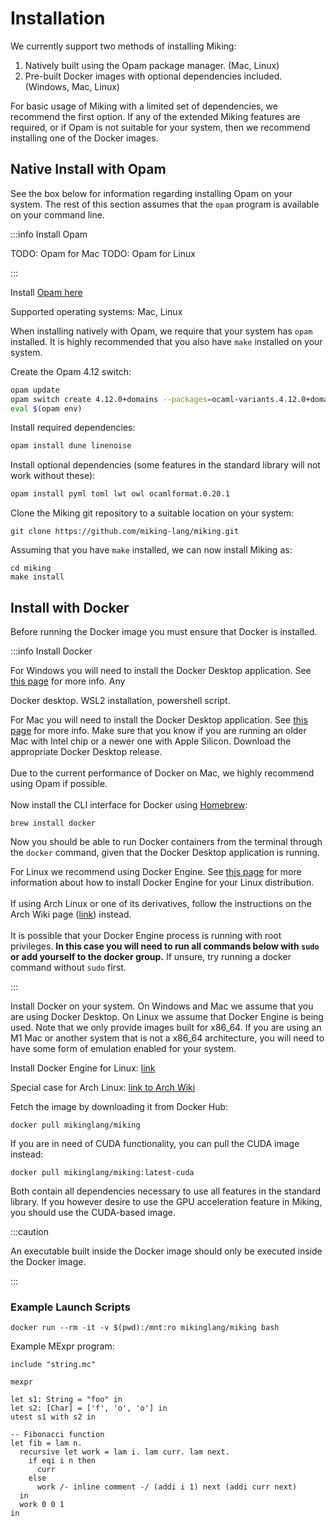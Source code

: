 
# Installation

We currently support two methods of installing Miking:

 1. Natively built using the Opam package manager. (Mac, Linux)
 2. Pre-built Docker images with optional dependencies included. (Windows, Mac, Linux)

For basic usage of Miking with a limited set of dependencies, we recommend the
first option. If any of the extended Miking features are required, or if Opam
is not suitable for your system, then we recommend installing one of the Docker
images.

## Native Install with Opam

See the box below for information regarding installing Opam on your system. The rest of this section assumes that the `opam` program is available on your command line.

:::info Install Opam

<Tabs>
<TabItem value="mac" label="Mac">
TODO: Opam for Mac

</TabItem>
<TabItem value="linux" label="Linux">
TODO: Opam for Linux
</TabItem>
</Tabs>

:::

Install [Opam here](https://opam.ocaml.org/doc/Install.html)

Supported operating systems: Mac, Linux

When installing natively with Opam, we require that your system has `opam`
installed. It is highly recommended that you also have `make` installed on your
system.

Create the Opam 4.12 switch:

```sh
opam update
opam switch create 4.12.0+domains --packages=ocaml-variants.4.12.0+domains --repositories=multicore=git+https://github.com/ocaml-multicore/multicore-opam.git,default
eval $(opam env)
```

Install required dependencies:

```sh
opam install dune linenoise
```

Install optional dependencies (some features in the standard library will not
work without these):

```sh
opam install pyml toml lwt owl ocamlformat.0.20.1
```

Clone the Miking git repository to a suitable location on your system:

```
git clone https://github.com/miking-lang/miking.git
```

Assuming that you have `make` installed, we can now install Miking as:

```
cd miking
make install
```

## Install with Docker

Before running the Docker image you must ensure that Docker is installed.

:::info Install Docker

<Tabs>
<TabItem value="windows" label="Windows" default>
For Windows you will need to install the Docker Desktop application. See <a href="https://docs.docker.com/desktop/install/windows-install">this page</a> for more info. Any 

Docker desktop. WSL2 installation, powershell script.
</TabItem>

<TabItem value="mac" label="Mac">
For Mac you will need to install the Docker Desktop application. See <a href="https://docs.docker.com/desktop/install/mac-install">this page</a> for more info. Make sure that you know if you are running an older Mac with Intel chip or a newer one with Apple Silicon. Download the appropriate Docker Desktop release.
<br /><br />
Due to the current performance of Docker on Mac, we highly recommend using Opam if possible.
<br /><br />
Now install the CLI interface for Docker using <a href="https://docs.brew.sh/Installation">Homebrew</a>:

    brew install docker

Now you should be able to run Docker containers from the terminal through the <code>docker</code> command, given that the Docker Desktop application is running.
</TabItem>

<TabItem value="linux" label="Linux">
For Linux we recommend using Docker Engine. See <a href="https://docs.docker.com/engine/install">this page</a> for more information about how to install Docker Engine for your Linux distribution.
<br /><br />
If using Arch Linux or one of its derivatives, follow the instructions on the Arch Wiki page (<a href="https://wiki.archlinux.org/title/Docker">link</a>) instead.
<br /><br />
It is possible that your Docker Engine process is running with root privileges. <b>In this case you will need to run all commands below with <code>sudo</code> or add yourself to the docker group.</b> If unsure, try running a docker command without <code>sudo</code> first.
</TabItem>
</Tabs>

:::

Install Docker on your system. On Windows and Mac we assume that you are using
Docker Desktop. On Linux we assume that Docker Engine is being used. Note that
we only provide images built for x86_64. If you are using an M1 Mac or another
system that is not a x86_64 architecture, you will need to have some form of
emulation enabled for your system.

Install Docker Engine for Linux: [link](https://docs.docker.com/engine/install/)

Special case for Arch Linux: [link to Arch Wiki](https://wiki.archlinux.org/title/Docker)

Fetch the image by downloading it from Docker Hub:

```
docker pull mikinglang/miking
```

If you are in need of CUDA functionality, you can pull the CUDA image instead:

```
docker pull mikinglang/miking:latest-cuda
```

Both contain all dependencies necessary to use all features in the standard
library. If you however desire to use the GPU acceleration feature in Miking,
you should use the CUDA-based image.

:::caution

An executable built inside the Docker image should only be executed inside the Docker image.

:::

### Example Launch Scripts

```
docker run --rm -it -v $(pwd):/mnt:ro mikinglang/miking bash
```

Example MExpr program:

```mc
include "string.mc"

mexpr

let s1: String = "foo" in
let s2: [Char] = ['f', 'o', 'o'] in
utest s1 with s2 in

-- Fibonacci function
let fib = lam n.
  recursive let work = lam i. lam curr. lam next.
    if eqi i n then
      curr
    else
      work /- inline comment -/ (addi i 1) next (addi curr next)
  in
  work 0 0 1
in

```


